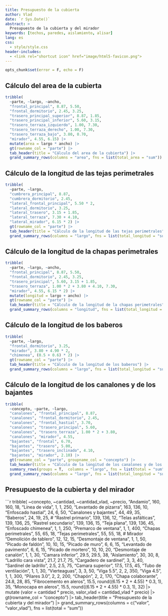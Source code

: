```yaml
---
title: Presupuesto de la cubierta
author: Vlad
date: `r Sys.Date()`
abstract: >
  Presupuesto de la cubierta y del mirador
keywords: [techos, paredes, aislamiento, alisar]
lang: es
css:
  - style/style.css
header-includes:
  - <link rel="shortcut icon" href="image/html5-favicon.png">
---
```


```r
opts_chunk$set(error = F, echo = F)
```

## Cálculo del area de la cubierta

```r
tribble(
  ~parte, ~largo, ~ancho,
  "frontal_principal", 8.87, 5.50,
  "frontal_dormitorio", 2.45, 3.25,
  "trasero_principal_superior", 8.87, 1.85,
  "trasero_principal_inferior", 5.60, 3.15,
  "trasero_terraza_izquierdo", 1.00, 7.30,
  "trasero_terraza_derecho", 1.00, 7.30,
  "trasero_terraza_bajo", 3.80, 0.70,
  "mirador", 4.55, 6.15) |>
  mutate(area = largo * ancho) |>
  gt(rowname_col = "parte") |>
  tab_header(title = "Cálculo del area de la cubierta") |>
  grand_summary_rows(columns = "area", fns = list(total_area = "sum"))
```

## Cálculo de la longitud de las tejas perimetrales

```r
tribble(
  ~parte, ~largo,
  "cumbrera_principal", 8.87,
  "cumbrera_dormitorio", 2.45,
  "lateral_frontal_principal", 5.50 * 2,
  "lateral_dormitorio", 3.25,
  "lateral_trasero", 3.15 + 1.85,
  "lateral_terraza", 7.30 + 4.10,
  "lateral_mirador", 6.15 * 2) |>
  gt(rowname_col = "parte") |>
  tab_header(title = "Cálculo de la longitud de las tejas perimetrales") |>
  grand_summary_rows(columns = "largo", fns = list(total_longitud = "sum"))
```

## Cálculo de la longitud de la chapas perimetrales

```r
tribble(
  ~parte, ~largo, ~ancho,
  "frontal_principal", 8.87, 5.50,
  "frontal_dormitorio", 2.45, 3.25,
  "trasero_principal", 5.60, 3.15 + 1.85,
  "trasero_terraza", 1.00 * 2 + 3.80 + 4.10, 7.30,
  "mirador", 4.55, 6.15 * 2) |>
  mutate(longitud = largo + ancho) |>
  gt(rowname_col = "parte") |>
  tab_header(title = "Cálculo de la longitud de la chapas perimetrales") |>
  grand_summary_rows(columns = "longitud", fns = list(total_longitud = "sum"))
```

## Cálculo de la longitud de los baberos

```r
tribble(
  ~parte, ~largo,
  "frontal_dormitorio", 3.25,
  "mirador", 3.80 + 4.90 * 2,
  "chimenea", (0.5 + 0.6) * 2) |>
  gt(rowname_col = "parte") |>
  tab_header(title = "Cálculo de la longitud de los baberos") |>
  grand_summary_rows(columns = "largo", fns = list(total_longitud = "sum"))
```

## Cálculo de la longitud de los canalones y de los bajantes

```r
tribble(
  ~concepto, ~parte, ~largo,
  "canalones", "frontal_principal", 8.87,
  "canalones", "frontal_dormitorio", 2.45,
  "canalones", "frontal_hastial", 3.70,
  "canalones", "trasero_principal", 5.60,
  "canalones", "trasero_terraza", 1.00 * 2 + 3.80,
  "canalones", "mirador", 4.55,
  "bajantes", "frontal", 6.70,
  "bajantes", "trasero", 5.00,
  "bajantes", "trasero_inclinado", 4.10,
  "bajantes", "mirador", 2.10) |>
  gt(rowname_col = "parte", groupname_col = "concepto") |>
  tab_header(title = "Cálculo de la longitud de los canalones y de los bajantes") |>
  summary_rows(groups = T,  columns = "largo", fns = list(total = "sum")) |>
  grand_summary_rows(columns = "largo", fns = list(total_longitud = "sum"))
```

## Presupuesto de la cubierta y del mirador

```r
tribble(
  ~concepto, ~cantidad, ~cantidad_vlad, ~precio,
  "Andamio", 160, 160, 18,
  "Línea de vida", 1, 1, 250,
  "Levantado de pizarra", 163, 136, 10,
  "Enfoscado hastial", 24, 6, 50,
  "Canalones y bajantes", 44, 49, 35,
  "Baberos", 24, 19, 25,
  # "Rastrel primario", 139, 136, 12,
  "Telas asfálticas", 139, 136, 25,
  "Rastrel secundario", 139, 136, 15,
  "Teja plana", 139, 136, 45,
  "Enfoscado chimenea", 1, 1, 250,
  "Premarco de ventana", 1, 1, 400,
  "Chapas perimetrales", 55, 65, 18,
  "Tejas perimetrales", 55, 55, 18,
  # Mirador
  "Demolición de tablero", 12, 12, 15,
  "Desmontaje de ventana", 1, 1, 50,
  "Picado de faldón", 10, 10, 15,
  "Picado de muro", 6, 6, 15,
  "Levantado de pavimento", 6, 6, 15,
  "Picado de mortero", 10, 10, 20,
  "Desmontaje de canalón", 1, 1, 30,
  "Camara inferior", 29.5, 29.5, 38,
  "Aislamiento", 30, 30, 8,
  "Ladrillo cara vista", 21.7, 21.7, 75,
  "Cargadero de sardinel", 3, 3, 40,
  "Sardinel de ladrillo", 2.5, 2.5, 75,
  "Camara superior", 17.5, 17.5, 45,
  "Tubo de ventilación", 1, 1, 30,
  "Vierteaguas", 3, 3, 50,
  "Viga 5.5", 2, 2, 350,
  "Viga 4.5", 1, 1, 300,
  "Pilares 3.0", 2, 2, 200,
  "Chapón", 2, 2, 170,
  "Chapa colaborante", 24.8, 28, 85,
  "Fibrocemento en aleros", 15.5, round((6.15 * 2 + 4.55) * 0.3, 1), 35,
  "Monocapa en aleros", 15.5, round((6.15 * 2 + 4.55) * 0.3, 1), 32) |>
  mutate (valor = cantidad * precio, valor_vlad = cantidad_vlad * precio) |>
  gt(rowname_col = "concepto") |>
  tab_header(title = "Presupuesto de la cubierta y del mirador") |>
  grand_summary_rows(columns = c("valor", "valor_vlad"), fns = list(total = "sum"))
